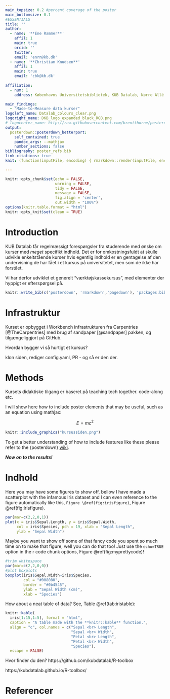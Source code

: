 ```yaml
---
main_topsize: 0.2 #percent coverage of the poster
main_bottomsize: 0.1
#ESSENTIALS
title: ''
author:
  - name: '**Ene Rammer**'
    affil: 1
    main: true
    orcid: ''
    twitter: 
    email: 'enrn@kb.dk'
  - name: '**Christian Knudsen**'
    affil: 1
    main: true
    email: 'cbk@kb.dk'
  
affiliation:
  - num: 1
    address: Københavns Universitetsbibliotek, KUB Datalab, Nørre Allé 49, 2200 København N

main_findings:
  - "Made-to-Measure data kurser"
logoleft_name: Datalab_colours_clear.png
logoright_name: DKB_logo_expanded_black_RGB.png
# logocenter_name: http://raw.githubusercontent.com/brentthorne/posterdown/master/images/qr-code-black.png
output: 
  posterdown::posterdown_betterport:
    self_contained: true
    pandoc_args: --mathjax
    number_sections: false
bibliography: poster_refs.bib
link-citations: true
knit: (function(inputFile, encoding) { rmarkdown::render(inputFile, encoding = encoding, output_file = file.path(dirname(inputFile), 'poster.html')) })

---
```


```r
knitr::opts_chunk$set(echo = FALSE,
                      warning = FALSE,
                      tidy = FALSE,
                      message = FALSE,
                      fig.align = 'center',
                      out.width = "100%")
options(knitr.table.format = "html") 
knitr::opts_knit$set(clean = TRUE)
```

# Introduction

KUB Datalab får regelmæssigt forespørgsler fra studerende med ønske om kurser
med _meget_ specifikt indhold. Det er for omkostningsfuldt at skulle udvikle
enkeltstående kurser hvis egentlig indhold er en gentagelse af den undervisning
de har fået i et kursus på universitetet, men som de ikke har forstået. 

Vi har derfor udviklet et generelt "værktøjskassekursus", med elementer der hyppigt
er efterspørgsel på.


```r
knitr::write_bib(c('posterdown', 'rmarkdown','pagedown'), 'packages.bib')
```

# Infrastruktur

Kurset er opbygget i Workbench infrastrukturen fra Carpentries [@TheCarpentries] 
med brug af sandpaper [@sandpaper] pakken, og tilgængeliggjort på GitHub.


<!-- pagedown	pagedown::chrome_print("myfile.Rmd") -->

Hvordan bygger vi så hurtigt et kursus?

klon siden, rediger config.yaml, PR - og så er den der.


# Methods

Kursets didaktiske tilgang er baseret på teaching tech together. code-along
etc.

I will show here how to include poster elements that may be useful, such as an equation using mathjax:

$$
E = mc^2
$$
```r
knitr::include_graphics("kursussiden.png")
```






To get a better understanding of how to include features like these please refer to the {posterdown} [wiki](https://github.com/posterdown/wiki).

**_Now on to the results!_**

# Indhold

Here you may have some figures to show off, bellow I have made a scatterplot with the infamous Iris dataset and I can even reference to the figure automatically like this, `Figure \@ref(fig:irisfigure)`, Figure \@ref(fig:irisfigure).

```r
par(mar=c(2,2,0,1))
plot(x = iris$Sepal.Length, y = iris$Sepal.Width,
     col = iris$Species, pch = 19, xlab = "Sepal Length",
     ylab = "Sepal Width")
```

Maybe you want to show off some of that fancy code you spent so much time on to make that figure, well you can do that too! Just use the `echo=TRUE` option in the r code chunk options, Figure \@ref(fig:myprettycode)!

```r
#trim whitespace
par(mar=c(2,2,0,0))
#plot boxplots
boxplot(iris$Sepal.Width~iris$Species,
        col = "#008080", 
        border = "#0b4545",
        ylab = "Sepal Width (cm)",
        xlab = "Species")
```

How about a neat table of data? See, Table \@ref(tab:iristable):

```r
knitr::kable(
  iris[1:15,1:5], format = "html",
  caption = "A table made with the **knitr::kable** function.",
  align = "c", col.names = c("Sepal <br> Length",
                             "Sepal <br> Width",
                             "Petal <br> Length",
                             "Petal <br> Width",
                             "Species"),
  escape = FALSE)
```

Hvor finder du den?
https://github.com/kubdatalab/R-toolbox

https://kubdatalab.github.io/R-toolbox/

# Referencer
